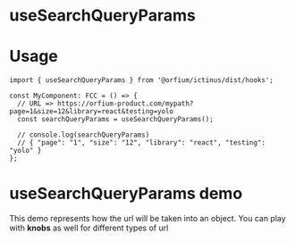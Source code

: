 
<Meta of={UseSearchQueryParamsStories} />

# useSearchQueryParams

# Usage

```
import { useSearchQueryParams } from '@orfium/ictinus/dist/hooks';

const MyComponent: FCC = () => {
  // URL => https://orfium-product.com/mypath?page=1&size=12&library=react&testing=yolo
  const searchQueryParams = useSearchQueryParams();

  // console.log(searchQueryParams)
  // { "page": "1", "size": "12", "library": "react", "testing": "yolo" }
};
```

# useSearchQueryParams demo

This demo represents how the url will be taken into an object. You can play with **knobs** as well for different types of url

<Canvas of={UseSearchQueryParamsStories.UseSearchQueryParams} />
